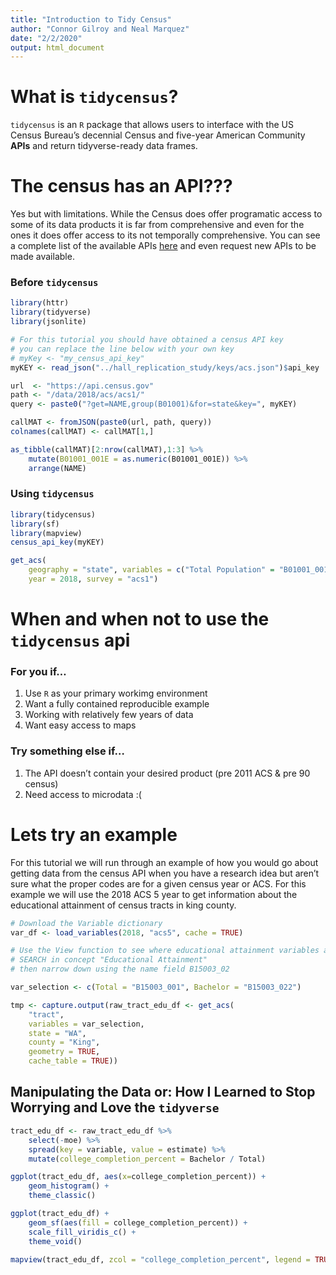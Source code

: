 ```yaml
---
title: "Introduction to Tidy Census"
author: "Connor Gilroy and Neal Marquez"
date: "2/2/2020"
output: html_document
---
```


# What is `tidycensus`?

`tidycensus` is an `R` package that allows users to interface with the US Census Bureau's decennial Census and five-year American Community __APIs__ and return tidyverse-ready data frames.

# The census has an API???

Yes but with limitations. While the Census does offer programatic access to some of its data products it is far from comprehensive and even for the ones it does offer access to its not temporally comprehensive. You can see a complete list of the available APIs [here](https://www.census.gov/data/developers/data-sets.html) and even request new APIs to be made available.

### Before `tidycensus`

```R
library(httr)
library(tidyverse)
library(jsonlite)

# For this tutorial you should have obtained a census API key
# you can replace the line below with your own key 
# myKey <- "my_census_api_key"
myKEY <- read_json("../hall_replication_study/keys/acs.json")$api_key

url  <- "https://api.census.gov"
path <- "/data/2018/acs/acs1/"
query <- paste0("?get=NAME,group(B01001)&for=state&key=", myKEY)

callMAT <- fromJSON(paste0(url, path, query))
colnames(callMAT) <- callMAT[1,]

as_tibble(callMAT)[2:nrow(callMAT),1:3] %>%
    mutate(B01001_001E = as.numeric(B01001_001E)) %>%
    arrange(NAME)
```

### Using `tidycensus`

```R
library(tidycensus)
library(sf)
library(mapview)
census_api_key(myKEY)

get_acs(
    geography = "state", variables = c("Total Population" = "B01001_001"),
    year = 2018, survey = "acs1")
```

# When and when not to use the `tidycensus` api

### For you if...

1. Use `R` as your primary workimg environment    
2. Want a fully contained reproducible example  
3. Working with relatively few years of data  
4. Want easy access to maps  

### Try something else if...

1. The API doesn't contain your desired product (pre 2011 ACS & pre 90 census)  
2. Need access to microdata :(  

# Lets try an example

For this tutorial we will run through an example of how you would go about getting data from the census API when you have a research idea but aren't sure what the proper codes are for a given census year or ACS. For this example we will use the 2018 ACS 5 year to get information about the educational attainment of census tracts in king county. 

```R
# Download the Variable dictionary
var_df <- load_variables(2018, "acs5", cache = TRUE)

# Use the View function to see where educational attainment variables are
# SEARCH in concept "Educational Attainment"
# then narrow down using the name field B15003_02

var_selection <- c(Total = "B15003_001", Bachelor = "B15003_022")

tmp <- capture.output(raw_tract_edu_df <- get_acs(
    "tract",
    variables = var_selection, 
    state = "WA",
    county = "King",
    geometry = TRUE,
    cache_table = TRUE))

```


## Manipulating the Data or: How I Learned to Stop Worrying and Love the `tidyverse`  

```R
tract_edu_df <- raw_tract_edu_df %>%
    select(-moe) %>% 
    spread(key = variable, value = estimate) %>%
    mutate(college_completion_percent = Bachelor / Total)

ggplot(tract_edu_df, aes(x=college_completion_percent)) +
    geom_histogram() +
    theme_classic()
```

```R
ggplot(tract_edu_df) +
    geom_sf(aes(fill = college_completion_percent)) +
    scale_fill_viridis_c() +
    theme_void()
```

```R
mapview(tract_edu_df, zcol = "college_completion_percent", legend = TRUE)
```

